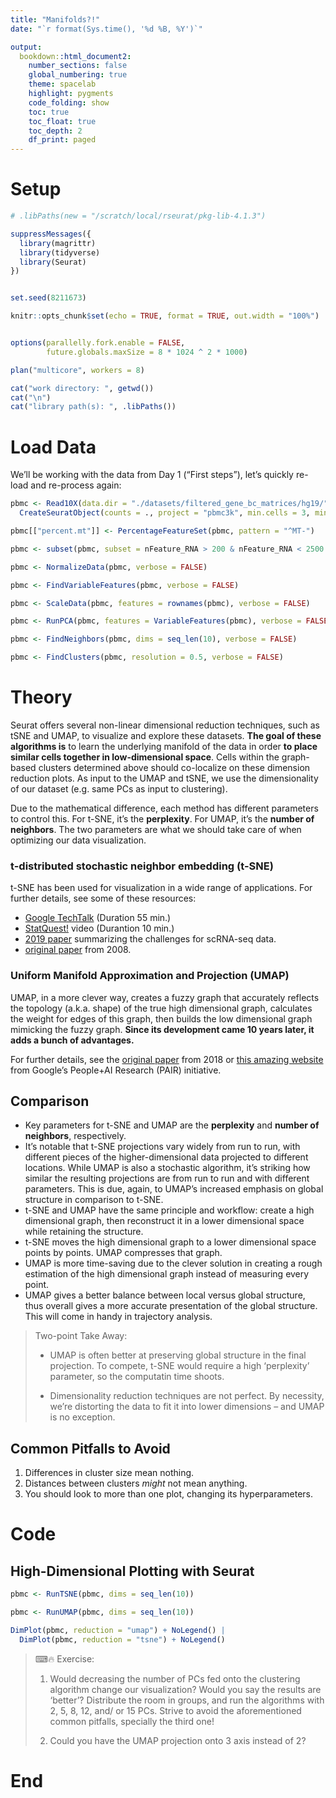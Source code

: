 ```yaml
---
title: "Manifolds?!"
date: "`r format(Sys.time(), '%d %B, %Y')`"

output:
  bookdown::html_document2:
    number_sections: false
    global_numbering: true
    theme: spacelab
    highlight: pygments
    code_folding: show
    toc: true
    toc_float: true
    toc_depth: 2
    df_print: paged
---
```


# Setup

```r
# .libPaths(new = "/scratch/local/rseurat/pkg-lib-4.1.3")

suppressMessages({
  library(magrittr)
  library(tidyverse)
  library(Seurat)
})


set.seed(8211673)

knitr::opts_chunk$set(echo = TRUE, format = TRUE, out.width = "100%")


options(parallelly.fork.enable = FALSE,
        future.globals.maxSize = 8 * 1024 ^ 2 * 1000)

plan("multicore", workers = 8)
```

```r
cat("work directory: ", getwd())
cat("\n")
cat("library path(s): ", .libPaths())
```

# Load Data

We'll be working with the data from Day 1 ("First steps"), let's quickly re-load and re-process again:

```r
pbmc <- Read10X(data.dir = "./datasets/filtered_gene_bc_matrices/hg19/") %>%
  CreateSeuratObject(counts = ., project = "pbmc3k", min.cells = 3, min.features = 200)

pbmc[["percent.mt"]] <- PercentageFeatureSet(pbmc, pattern = "^MT-")

pbmc <- subset(pbmc, subset = nFeature_RNA > 200 & nFeature_RNA < 2500 & percent.mt < 5)

pbmc <- NormalizeData(pbmc, verbose = FALSE)

pbmc <- FindVariableFeatures(pbmc, verbose = FALSE)

pbmc <- ScaleData(pbmc, features = rownames(pbmc), verbose = FALSE)

pbmc <- RunPCA(pbmc, features = VariableFeatures(pbmc), verbose = FALSE)

pbmc <- FindNeighbors(pbmc, dims = seq_len(10), verbose = FALSE)

pbmc <- FindClusters(pbmc, resolution = 0.5, verbose = FALSE)
```

# Theory

Seurat offers several non-linear dimensional reduction techniques, such as tSNE and UMAP, to visualize and explore these datasets. **The goal of these algorithms is** to learn the underlying manifold of the data in order **to place similar cells together in low-dimensional space**. Cells within the graph-based clusters determined above should co-localize on these dimension reduction plots. As input to the UMAP and tSNE, we use the dimensionality of our dataset (e.g. same PCs as input to clustering).

Due to the mathematical difference, each method has different parameters to control this. For t-SNE, it's the **perplexity**. For UMAP, it's the **number of neighbors**. The two parameters are what we should take care of when optimizing our data visualization.

### t-distributed stochastic neighbor embedding (t-SNE)

<!-- **The t-SNE algorithm** uses the Gaussian probability density function to calculate how likely a point (cell) will pick another one as its neighbor, and repeats this step for all points. In the low dimension space, cells are rearranged according to these distances, creating the t-SNE plot. While the original algorithm uses the Euclidean distance between objects as the base of its similarity metric, this can be changed. -->

t-SNE has been used for visualization in a wide range of applications. For further details, see some of these resources:

- [Google TechTalk](https://www.youtube.com/watch?v=RJVL80Gg3lA&list=UUtXKDgv1AVoG88PLl8nGXmw) (Duration 55 min.)
- [StatQuest!](https://www.youtube.com/watch?v=NEaUSP4YerM) video (Durantion 10 min.)
- [2019 paper](https://www.nature.com/articles/s41467-019-13056-x) summarizing the challenges for scRNA-seq data.
- [original paper](https://jmlr.csail.mit.edu/papers/volume9/vandermaaten08a/vandermaaten08a.pdf) from 2008.

### Uniform Manifold Approximation and Projection (UMAP)

<!-- Manifolds: don't let this mathematical concept throw you off, let's think of it in geometrical or physics terms. Basically, **a manifold is every "space" with this property: locally, it looks like a Euclidean plane**. For example, if you draw a triangle on the surface of a ball, the sum of the angles is not 180. So, it's not euclidean. Yet, if the triangle is small, and uses a small surface, it would behave approximately as euclidean. This portion of space would be a manifold. -->

UMAP, in a more clever way, creates a fuzzy graph that accurately reflects the topology (a.k.a. shape) of the true high dimensional graph, calculates the weight for edges of this graph, then builds the low dimensional graph mimicking the fuzzy graph. **Since its development came 10 years later, it adds a bunch of advantages.**

For further details, see the [original paper](https://arxiv.org/pdf/1802.03426) from 2018 or [this amazing website](https://pair-code.github.io/understanding-umap/) from Google's People+AI Research (PAIR) initiative.

## Comparison

- Key parameters for t-SNE and UMAP are the **perplexity** and **number of neighbors**, respectively.
- It's notable that t-SNE projections vary widely from run to run, with different pieces of the higher-dimensional data projected to different locations. While UMAP is also a stochastic algorithm, it's striking how similar the resulting projections are from run to run and with different parameters. This is due, again, to UMAP's increased emphasis on global structure in comparison to t-SNE.
- t-SNE and UMAP have the same principle and workflow: create a high dimensional graph, then reconstruct it in a lower dimensional space while retaining the structure.
- t-SNE moves the high dimensional graph to a lower dimensional space points by points. UMAP compresses that graph.
- UMAP is more time-saving due to the clever solution in creating a rough estimation of the high dimensional graph instead of measuring every point.
- UMAP gives a better balance between local versus global structure, thus overall gives a more accurate presentation of the global structure. This will come in handy in trajectory analysis.

> Two-point Take Away:
> 
> - UMAP is often better at preserving global structure in the final projection. To compete, t-SNE would require a high 'perplexity' parameter, so the computatin time shoots.
>
> - Dimensionality reduction techniques are not perfect. By necessity, we're distorting the data to fit it into lower dimensions -- and UMAP is no exception.

## Common Pitfalls to Avoid

1. Differences in cluster size mean nothing.
1. Distances between clusters _might_ not mean anything.
1. You should look to more than one plot, changing its hyperparameters.

# Code

## High-Dimensional Plotting with Seurat

```r
pbmc <- RunTSNE(pbmc, dims = seq_len(10))
```

```r
pbmc <- RunUMAP(pbmc, dims = seq_len(10))
```

```r
DimPlot(pbmc, reduction = "umap") + NoLegend() |
  DimPlot(pbmc, reduction = "tsne") + NoLegend()
```

> ⌨🔥 Exercise:
>
> 1. Would decreasing the number of PCs fed onto the clustering algorithm change our visualization? Would you say the results are 'better'? Distribute the room in groups, and run the algorithms with 2, 5, 8, 12, and/ or 15 PCs. Strive to avoid the aforementioned common pitfalls, specially the third one!
>
> 2. Could you have the UMAP projection onto 3 axis instead of 2?

# End
